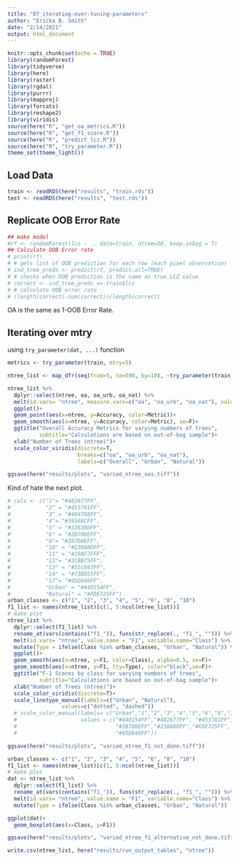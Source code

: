 ```yaml
---
title: "07_iterating-over-tuning-parameters"
author: "Ericka B. Smith"
date: "2/14/2021"
output: html_document
---
```


```r
knitr::opts_chunk$set(echo = TRUE)
library(randomForest)
library(tidyverse)
library(here)
library(raster)
library(rgdal)
library(purrr)
library(mapproj)
library(forcats)
library(reshape2)
library(viridis)
source(here("R", "get_oa_metrics.R"))
source(here("R", "get_f1_score.R"))
source(here("R", "predict_lcz.R"))
source(here("R", "try_parameter.R"))
theme_set(theme_light())
```

## Load Data

```r
train <- readRDS(here("results", "train.rds"))
test <- readRDS(here("results", "test.rds"))
```


## Replicate OOB Error Rate

```r
## make model
#rf <- randomForest(lcz ~ ., data=train, ntree=50, keep.inbag = T)
## Calculate OOB Error rate
# print(rf)
# # gets list of OOB prediction for each row (each pixel observation)
# ind_tree_preds <- predict(rf, predict.all=TRUE)
# # checks when OOB prediction is the same as true LCZ value
# correct <- ind_tree_preds == train$lcz
# # calculate OOB error rate
# (length(correct)-sum(correct))/length(correct)
```

OA is the same as 1-OOB Error Rate.

## Iterating over mtry

using `try_parameter(dat, ...)` function

```r
metrics <- try_parameter(train, mtry=5)
```

```r
ntree_list <- map_dfr(seq(from=5, to=500, by=10), ~try_parameter(train, ntree=.x))
```


```r
ntree_list %>%
  dplyr::select(ntree, oa, oa_urb, oa_nat) %>%
  melt(id.vars= "ntree", measure.vars=c("oa", "oa_urb", "oa_nat"), value.name = "Accuracy", variable.name="Metric") %>%
  ggplot()+
  geom_point(aes(x=ntree, y=Accuracy, color=Metric))+
  geom_smooth(aes(x=ntree, y=Accuracy, color=Metric), se=F)+
  ggtitle("Overall Accuracy Metrics for varying numbers of trees",
          subtitle="Calculations are based on out-of-bag sample")+
  xlab("Number of Trees (ntree)")+
  scale_color_viridis(discrete=T,
                      breaks=c("oa", "oa_urb", "oa_nat"),
                      labels=c("Overall", "Urban", "Natural"))

ggsave(here("results/plots", "varied_ntree_oas.tiff"))
```


Kind of hate the next plot.
```r
# cols <- c("1"= "#482677FF",
#           "2" = "#453781FF",
#           "3" = "#404788FF",
#           "4"= "#39568CFF",
#           "5" = "#33638DFF",
#           "6" = "#2D708EFF",
#           "8"= "#287D8EFF",
#           "10" = "#238A8DFF",
#           "11" = "#29AF7FFF",
#           "12"= "#3CBB75FF",
#           "13" = "#55C667FF",
#           "14" = "#73D055FF",
#           "17"= "#95D840FF",
#           "Urban" = "#440154FF",
#           "Natural" = "#FDE725FF")
urban_classes <- c("1", "2", "3", "4", "5", "6", "8", "10")
f1_list <- names(ntree_list)[c(1, 5:ncol(ntree_list))]
# make plot
ntree_list %>%
  dplyr::select(f1_list) %>%
  rename_at(vars(contains("f1_")), funs(str_replace(., "f1_", ""))) %>%
  melt(id.vars= "ntree", value.name = "F1", variable.name="Class") %>%
  mutate(Type = ifelse(Class %in% urban_classes, "Urban", "Natural")) %>%
  ggplot()+
  geom_smooth(aes(x=ntree, y=F1, color=Class), alpha=0.5, se=F)+
  geom_smooth(aes(x=ntree, y=F1, lty=Type), color="black",se=F)+
  ggtitle("F-1 Scores by class for varying numbers of trees",
          subtitle="Calculations are based on out-of-bag sample")+
  xlab("Number of Trees (ntree)")+
  scale_color_viridis(discrete=T)+
  scale_linetype_manual(labels=c("Urban", "Natural"),
                 values=c("dotted", "dashed"))
  # scale_color_manual(labels= c("Urban","1","2","3","4","5","6","8","10","Natural","11","12","13","14","17"),
  #                    values = c("#440154FF","#482677FF", "#453781FF","#404788FF","#39568CFF","#33638DFF","#2D708EFF",
  #                               "#287D8EFF","#238A8DFF","#FDE725FF", "#29AF7FFF","#3CBB75FF","#55C667FF","#73D055FF",
  #                               "#95D840FF"))

ggsave(here("results/plots", "varied_ntree_f1_not_done.tiff"))
```

```r
urban_classes <- c("1", "2", "3", "4", "5", "6", "8", "10")
f1_list <- names(ntree_list)[c(1, 5:ncol(ntree_list))]
# make plot
dat <- ntree_list %>%
  dplyr::select(f1_list) %>%
  rename_at(vars(contains("f1_")), funs(str_replace(., "f1_", ""))) %>%
  melt(id.vars= "ntree", value.name = "F1", variable.name="Class") %>%
  mutate(Type = ifelse(Class %in% urban_classes, "Urban", "Natural"))

ggplot(dat)+
  geom_boxplot(aes(x=Class, y=F1))

ggsave(here("results/plots", "varied_ntree_f1_alternative_not_done.tiff"))
```


```r
write.csv(ntree_list, here("results/run_output_tables", "ntree"))
```




